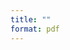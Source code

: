 ```yaml
---
title: ""
format: pdf
---
```


\begin{table}[!htbp] \centering 
  \caption{} 
  \label{} 
\small 
\begin{tabular}{@{\extracolsep{-11pt}}lD{.}{.}{-2} D{.}{.}{-2} D{.}{.}{-2} D{.}{.}{-2} D{.}{.}{-2} D{.}{.}{-2} } 
\\[-1.8ex]\hline 
\hline \\[-1.8ex] 
 & \multicolumn{6}{c}{Dependent variable} \\ 
\cline{2-7} 
\\[-1.8ex] & \multicolumn{6}{c}{BToxicNum01} \\ 
\\[-1.8ex] & \multicolumn{1}{c}{(1)} & \multicolumn{1}{c}{(2)} & \multicolumn{1}{c}{(3)} & \multicolumn{1}{c}{(4)} & \multicolumn{1}{c}{(5)} & \multicolumn{1}{c}{(6)}\\ 
\hline \\[-1.8ex] 
 PolIdComp2Sd &  & -0.06^{***} & -0.06^{***} & -0.06^{***} & -0.06^{***} & -0.06^{***} \\ 
  &  & (0.005) & (0.01) & (0.01) & (0.005) & (0.01) \\ 
  Age2Sd &  &  & -0.03^{***} & -0.03^{***} &  & -0.03^{***} \\ 
  &  &  & (0.01) & (0.01) &  & (0.01) \\ 
  GenderOther &  &  & -0.01 & -0.01 &  & -0.01 \\ 
  &  &  & (0.02) & (0.02) &  & (0.02) \\ 
  GenderWoman &  &  & 0.001 & 0.0001 &  & -0.0000 \\ 
  &  &  & (0.01) & (0.01) &  & (0.01) \\ 
  EducationNum2Sd &  &  & 0.02^{***} & 0.02^{***} &  & 0.02^{***} \\ 
  &  &  & (0.01) & (0.01) &  & (0.01) \\ 
  MaritalStatusMarried &  &  & 0.0002 & -0.0001 &  & -0.0000 \\ 
  &  &  & (0.01) & (0.01) &  & (0.01) \\ 
  MaritalStatusNever married &  &  & 0.002 & 0.002 &  & 0.002 \\ 
  &  &  & (0.01) & (0.01) &  & (0.01) \\ 
  MaritalStatusPrefer not to answer &  &  & -0.01 & -0.01 &  & -0.01 \\ 
  &  &  & (0.02) & (0.02) &  & (0.02) \\ 
  MaritalStatusSeparated &  &  & 0.04 & 0.04 &  & 0.04 \\ 
  &  &  & (0.02) & (0.02) &  & (0.02) \\ 
  MaritalStatusWidowed &  &  & -0.01 & -0.01 &  & -0.01 \\ 
  &  &  & (0.02) & (0.02) &  & (0.02) \\ 
  ReligionEvangelical Protestant &  &  & -0.01 & -0.01 &  & -0.01 \\ 
  &  &  & (0.01) & (0.01) &  & (0.01) \\ 
  ReligionJewish &  &  & -0.02 & -0.02 &  & -0.02 \\ 
  &  &  & (0.02) & (0.02) &  & (0.02) \\ 
  ReligionMainline Protestant &  &  & -0.02^{**} & -0.02^{**} &  & -0.02^{**} \\ 
  &  &  & (0.01) & (0.01) &  & (0.01) \\ 
  ReligionMormon &  &  & -0.02 & -0.02 &  & -0.02 \\ 
  &  &  & (0.03) & (0.03) &  & (0.03) \\ 
  ReligionMuslim &  &  & 0.03 & 0.03 &  & 0.02 \\ 
  &  &  & (0.02) & (0.02) &  & (0.02) \\ 
  ReligionNot available &  &  & -0.01 & -0.01 &  & -0.01 \\ 
  &  &  & (0.01) & (0.01) &  & (0.01) \\ 
  ReligionNot religious &  &  & -0.01 & -0.01 &  & -0.01 \\ 
  &  &  & (0.01) & (0.01) &  & (0.01) \\ 
  ReligionOther Religion &  &  & 0.001 & -0.0002 &  & -0.0003 \\ 
  &  &  & (0.01) & (0.01) &  & (0.01) \\ 
  SexualOrientationGay or lesbian &  &  & -0.001 & -0.001 &  & -0.0004 \\ 
  &  &  & (0.01) & (0.01) &  & (0.01) \\ 
  SexualOrientationHeterosexual / straight &  &  & -0.01 & -0.01 &  & -0.01 \\ 
  &  &  & (0.01) & (0.01) &  & (0.01) \\ 
  SexualOrientationOther &  &  & 0.02 & 0.02 &  & 0.02 \\ 
  &  &  & (0.02) & (0.02) &  & (0.02) \\ 
  HhSizeHh2 &  &  & 0.004 & 0.004 &  & 0.004 \\ 
  &  &  & (0.01) & (0.01) &  & (0.01) \\ 
  HhSizeHh3 &  &  & 0.01 & 0.01 &  & 0.01 \\ 
  &  &  & (0.01) & (0.01) &  & (0.01) \\ 
  HhSizeHh4 &  &  & 0.01 & 0.01 &  & 0.01 \\ 
  &  &  & (0.01) & (0.01) &  & (0.01) \\ 
  HhSizeHh5 &  &  & 0.002 & 0.003 &  & 0.003 \\ 
  &  &  & (0.01) & (0.01) &  & (0.01) \\ 
  HhSizeHh6 or more &  &  & 0.01 & 0.01 &  & 0.01 \\ 
  &  &  & (0.01) & (0.01) &  & (0.01) \\ 
  HhSizeHhOther &  &  & 0.003 & 0.004 &  & 0.005 \\ 
  &  &  & (0.02) & (0.02) &  & (0.02) \\ 
  RegionNortheast &  &  & -0.01^{*} & -0.01^{*} &  & -0.01^{*} \\ 
  &  &  & (0.01) & (0.01) &  & (0.01) \\ 
  RegionSouth &  &  & -0.004 & -0.004 &  & -0.004 \\ 
  &  &  & (0.01) & (0.01) &  & (0.01) \\ 
  RegionWest &  &  & -0.003 & -0.003 &  & -0.003 \\ 
  &  &  & (0.01) & (0.01) &  & (0.01) \\ 
  Income2Sd &  &  & -0.01 & -0.01 &  & -0.01 \\ 
  &  &  & (0.01) & (0.01) &  & (0.01) \\ 
  RaceBlack &  &  & 0.01 & 0.01 &  & 0.01 \\ 
  &  &  & (0.01) & (0.01) &  & (0.01) \\ 
  RaceHispanic &  &  & 0.03^{**} & 0.03^{**} &  & 0.03^{**} \\ 
  &  &  & (0.01) & (0.01) &  & (0.01) \\ 
  RaceOther &  &  & -0.01 & -0.01 &  & -0.01 \\ 
  &  &  & (0.03) & (0.03) &  & (0.02) \\ 
  RaceWhite &  &  & 0.02^{**} & 0.02^{**} &  & 0.02^{**} \\ 
  &  &  & (0.01) & (0.01) &  & (0.01) \\ 
  Order &  &  & -0.01^{***} & -0.01^{***} &  & -0.01^{***} \\ 
  &  &  & (0.001) & (0.001) &  & (0.001) \\ 
  anticonservative &  &  &  & 0.10^{***} &  & 0.10^{***} \\ 
  &  &  &  & (0.01) &  & (0.01) \\ 
  america &  &  &  & 0.02^{***} &  & 0.02^{**} \\ 
  &  &  &  & (0.01) &  & (0.01) \\ 
  christianity &  &  &  & -0.04 &  & -0.04 \\ 
  &  &  &  & (0.02) &  & (0.02) \\ 
  suggestive &  &  &  & 0.18^{***} &  & 0.18^{***} \\ 
  &  &  &  & (0.01) &  & (0.01) \\ 
  drugs &  &  &  & -0.06^{***} &  & -0.06^{***} \\ 
  &  &  &  & (0.01) &  & (0.01) \\ 
  ideo\_commenterB &  &  &  & 0.07^{***} &  & 0.07^{***} \\ 
  &  &  &  & (0.005) &  & (0.005) \\ 
  target\_likes\_count &  &  &  & -0.0003^{**} &  & -0.0003^{**} \\ 
  &  &  &  & (0.0001) &  & (0.0001) \\ 
  Constant & -0.0000 & 0.0000 & -0.01 & -0.08^{***} & -0.0001 & -0.08^{***} \\ 
  & (0.003) & (0.003) & (0.02) & (0.02) & (0.003) & (0.02) \\ 
 \hline \\[-1.8ex] 
Observations & \multicolumn{1}{c}{32,695} & \multicolumn{1}{c}{32,695} & \multicolumn{1}{c}{32,695} & \multicolumn{1}{c}{32,695} & \multicolumn{1}{c}{32,695} & \multicolumn{1}{c}{32,695} \\ 
Log Likelihood & \multicolumn{1}{c}{-11,041.93} & \multicolumn{1}{c}{-10,956.70} & \multicolumn{1}{c}{-10,774.14} & \multicolumn{1}{c}{-10,137.60} & \multicolumn{1}{c}{-10,916.51} & \multicolumn{1}{c}{-10,113.87} \\ 
Akaike Inf. Crit. & \multicolumn{1}{c}{22,091.85} & \multicolumn{1}{c}{21,923.40} & \multicolumn{1}{c}{21,628.28} & \multicolumn{1}{c}{20,369.19} & \multicolumn{1}{c}{21,847.03} & \multicolumn{1}{c}{20,327.75} \\ 
Bayesian Inf. Crit. & \multicolumn{1}{c}{22,125.43} & \multicolumn{1}{c}{21,965.38} & \multicolumn{1}{c}{21,964.08} & \multicolumn{1}{c}{20,763.76} & \multicolumn{1}{c}{21,905.79} & \multicolumn{1}{c}{20,747.50} \\ 
\hline 
\hline \\[-1.8ex] 
\textit{Note:}  & \multicolumn{6}{r}{$^{*}$p$<$0.1; $^{**}$p$<$0.05; $^{***}$p$<$0.01} \\ 
\end{tabular} 
\end{table} 
